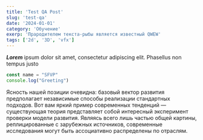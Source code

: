 ```yaml
---
title: 'Test QA Post'
slug: 'test-qa'
date: '2024-01-01'
category: 'Обучение'
exerp: 'Прародителем текста-рыбы является известный QWEW'
tags: ['2d', '3D', 'vfx']
---
```


***Lorem*** ipsum dolor sit amet, consectetur adipiscing elit. Phasellus non tempus justo

```jsx
const name = "SFVP"
console.log("Greeting")
```
Ясность нашей позиции очевидна: базовый вектор развития предполагает независимые способы реализации стандартных подходов. Вот вам яркий пример современных тенденций — существующая теория представляет собой интересный эксперимент проверки модели развития. Являясь всего лишь частью общей картины, реплицированные с зарубежных источников, современные исследования могут быть ассоциативно распределены по отраслям.